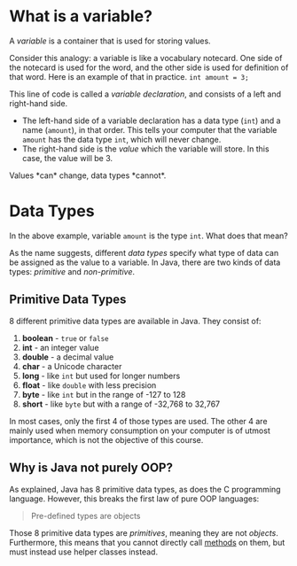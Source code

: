 # What is a variable?

A *variable* is a container that is used for storing values.

Consider this analogy: a variable is like a vocabulary notecard. One side of the notecard is used for the word, and the other side is used for definition of that word. Here is an example of that in practice. `int amount = 3;`

This line of code is called a *variable declaration*, and consists of a left and right-hand side.

- The left-hand side of a variable declaration has a data type (`int`) and a name (`amount`), in that order. This tells your computer that the variable `amount` has the data type `int`, which will never change.
- The right-hand side is the *value* which the variable will store. In this case, the value will be 3.

<Callout info>
    Values *can* change, data types *cannot*.
</Callout>

# Data Types

In the above example, variable `amount` is the type `int`. What does that mean?

As the name suggests, different *data types* specify what type of data can be assigned as the value to a variable. In Java, there are two kinds of data types: *primitive* and *non-primitive*.

## Primitive Data Types

8 different primitive data types are available in Java. They consist of:

1. **boolean** - `true` or `false`
2. **int** - an integer value
3. **double** - a decimal value
4. **char** - a Unicode character
5. **long** - like `int` but used for longer numbers
6. **float** - like `double` with less precision
7. **byte** - like `int` but in the range of -127 to 128
8. **short** - like `byte` but with a range of -32,768 to 32,767

In most cases, only the first 4 of those types are used. The other 4 are mainly used when memory consumption on your computer is of utmost importance, which is not the objective of this course.

## Why is Java not purely OOP?

As explained, Java has 8 primitive data types, as does the C programming language. However, this breaks the first law of pure OOP languages:

> Pre-defined types are objects

Those 8 primitive data types are *primitives*, meaning they are not *objects*. Furthermore, this means that you cannot directly call [methods](basic-java/methods) on them, but must instead use helper classes instead.